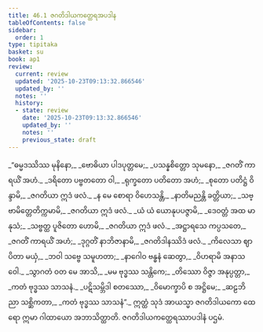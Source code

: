 ```yaml
---
title: 46.1 ဇဂတိဒါယကတ္ထေရအပဒါန
tableOfContents: false
sidebar:
  order: 1
type: tipitaka
basket: su
book: ap1
review:
  current: review
  updated: '2025-10-23T09:13:32.866546'
  updated_by: ''
  notes: ''
  history:
  - state: review
    date: '2025-10-23T09:13:32.866546'
    updated_by: ''
    notes: ''
    previous_state: draft
---
```



<ReviewStatus review={frontmatter.review} showDetails={true} />

<HypothesisAnnotation frontmatter={frontmatter} />

<DynamicBreadcrumb />

<Division number="1" book="ap1" e="ch" v="20" p="429">

<Paragraph number="5879" type="verses" book="ap1">
_“ဓမ္မဒဿိဿ မုနိနော,_  
_ဗောဓိယာ ပါဒပုတ္တမေ;_  
_ပသန္နစိတ္တော သုမနော,_  
_ဇဂတိံ ကာရယိံ အဟံ._  

</Paragraph>

</Division>
<Division number="2" book="ap1" e="ch" v="20" p="429">

<Paragraph number="5880" type="verses" book="ap1">
_ဒရိတော ပဗ္ဗတတော ဝါ,_  
_ရုက္ခတော ပတိတော အဟံ;_  
_စုတော ပတိဋ္ဌံ ဝိန္ဒာမိ,_  
_ဇဂတိယာ ဣဒံ ဖလံ._  

</Paragraph>

</Division>
<Division number="3" book="ap1" e="ch" v="20" p="429">

<Paragraph number="5881" type="verses" book="ap1">
_န မေ စောရာ ဝိဟေသန္တိ,_  
_နာတိမညန္တိ ခတ္တိယာ;_  
_သဗ္ဗာမိတ္တေတိက္ကမာမိ,_  
_ဇဂတိယာ ဣဒံ ဖလံ._  

</Paragraph>

</Division>
<Division number="4" book="ap1" e="ch" v="20" p="429">

<Paragraph number="5882" type="verses" book="ap1">
_ယံ ယံ ယောနုပပဇ္ဇာမိ,_  
_ဒေဝတ္တံ အထ မာနုသံ;_  
_သဗ္ဗတ္ထ ပူဇိတော ဟောမိ,_  
_ဇဂတိယာ ဣဒံ ဖလံ._  

</Paragraph>

</Division>
<Division number="5" book="ap1" e="ch" v="20" p="429">

<Paragraph number="5883" type="verses" book="ap1">
_အဋ္ဌာရသေ ကပ္ပသတေ,_  
_ဇဂတိံ ကာရယိံ အဟံ;_  
_ဒုဂ္ဂတိံ နာဘိဇာနာမိ,_  
_ဇဂတိဒါနဿိဒံ ဖလံ._  

</Paragraph>

</Division>
<Division number="6" book="ap1" e="ch" v="20" p="429">

<Paragraph number="5884" type="verses" book="ap1">
_ကိလေသာ ဈာပိတာ မယှံ,_  
_ဘဝါ သဗ္ဗေ သမူဟတာ;_  
_နာဂေါဝ ဗန္ဓနံ ဆေတွာ,_  
_ဝိဟရာမိ အနာသဝေါ._  

</Paragraph>

</Division>
<Division number="7" book="ap1" e="ch" v="20" p="429">

<Paragraph number="5885" type="verses" book="ap1">
_သွာဂတံ ဝတ မေ အာသိ,_  
_မမ ဗုဒ္ဓဿ သန္တိကေ;_  
_တိဿော ဝိဇ္ဇာ အနုပ္ပတ္တာ,_  
_ကတံ ဗုဒ္ဓဿ သာသနံ._  

</Paragraph>

</Division>
<Division number="8" book="ap1" e="ch" v="20" p="429">

<Paragraph number="5886" type="verses" book="ap1">
_ပဋိသမ္ဘိဒါ စတဿော,_  
_ဝိမောက္ခာပိ စ အဋ္ဌိမေ;_  
_ဆဠဘိညာ သစ္ဆိကတာ,_  
_ကတံ ဗုဒ္ဓဿ သာသနံ”._  

</Paragraph>

<Paragraph number="5887" book="ap1">
ဣတ္ထံ သုဒံ အာယသ္မာ ဇဂတိဒါယကော ထေရော ဣမာ ဂါထာယော အဘာသိတ္ထာတိ.

</Paragraph>
</Division>

<Paragraph number="5888" type="center" book="ap1">
ဇဂတိဒါယကတ္ထေရဿာပဒါနံ ပဌမံ.
</Paragraph>